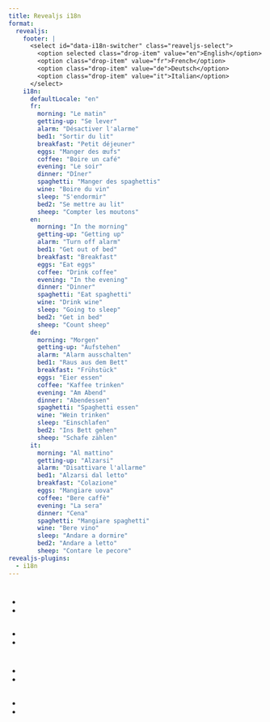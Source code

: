```yaml
---
title: Revealjs i18n 
format:
  revealjs: 
    footer: |
      <select id="data-i18n-switcher" class="reaveljs-select">
        <option selected class="drop-item" value="en">English</option>
        <option class="drop-item" value="fr">French</option>
        <option class="drop-item" value="de">Deutsch</option>
        <option class="drop-item" value="it">Italian</option>
      </select>
    i18n:
      defaultLocale: "en"
      fr:
        morning: "Le matin"
        getting-up: "Se lever"
        alarm: "Désactiver l'alarme"
        bed1: "Sortir du lit"
        breakfast: "Petit déjeuner"
        eggs: "Manger des œufs"
        coffee: "Boire un café"
        evening: "Le soir"
        dinner: "Dîner"
        spaghetti: "Manger des spaghettis"
        wine: "Boire du vin"
        sleep: "S'endormir"
        bed2: "Se mettre au lit"
        sheep: "Compter les moutons"
      en:
        morning: "In the morning"
        getting-up: "Getting up"
        alarm: "Turn off alarm"
        bed1: "Get out of bed"
        breakfast: "Breakfast"
        eggs: "Eat eggs"
        coffee: "Drink coffee"
        evening: "In the evening"
        dinner: "Dinner"
        spaghetti: "Eat spaghetti"
        wine: "Drink wine"
        sleep: "Going to sleep"
        bed2: "Get in bed"
        sheep: "Count sheep"
      de:
        morning: "Morgen"
        getting-up: "Aufstehen"
        alarm: "Alarm ausschalten"
        bed1: "Raus aus dem Bett"
        breakfast: "Frühstück"
        eggs: "Eier essen"
        coffee: "Kaffee trinken"
        evening: "Am Abend"
        dinner: "Abendessen"
        spaghetti: "Spaghetti essen"
        wine: "Wein trinken"
        sleep: "Einschlafen"
        bed2: "Ins Bett gehen"
        sheep: "Schafe zählen"
      it:
        morning: "Al mattino"
        getting-up: "Alzarsi"
        alarm: "Disattivare l'allarme"
        bed1: "Alzarsi dal letto"
        breakfast: "Colazione"
        eggs: "Mangiare uova"
        coffee: "Bere caffè"
        evening: "La sera"
        dinner: "Cena"
        spaghetti: "Mangiare spaghetti"
        wine: "Bere vino"
        sleep: "Andare a dormire"
        bed2: "Andare a letto"
        sheep: "Contare le pecore"
revealjs-plugins:
  - i18n
---
```


# <span data-i18n-key="morning"></span>

## <span data-i18n-key="getting-up"></span>

- <span data-i18n-key="alarm"></span>
- <span data-i18n-key="bed1"></span>
 
## <span data-i18n-key="breakfast"></span>

- <span data-i18n-key="eggs"></span>
- <span data-i18n-key="coffee"></span>

# <span data-i18n-key="evening"></span>

## <span data-i18n-key="dinner"></span>

- <span data-i18n-key="spaghetti"></span>
- <span data-i18n-key="wine"></span>

## <span data-i18n-key="sleep"></span>

- <span data-i18n-key="bed2"></span>
- <span data-i18n-key="sheep"></span>
